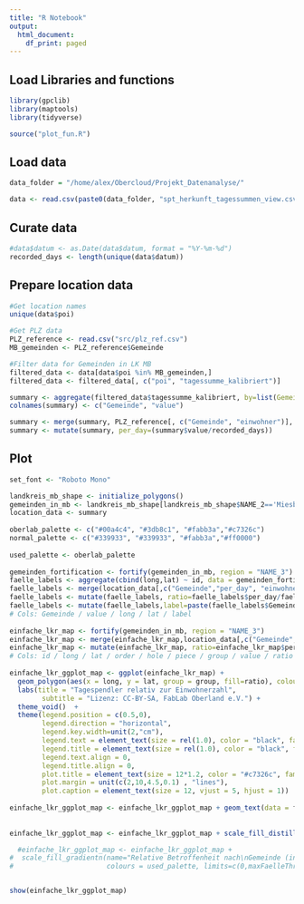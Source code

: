 ```yaml
---
title: "R Notebook"
output:
  html_document:
    df_print: paged
---
```


## Load Libraries and functions
```r
library(gpclib)
library(maptools)
library(tidyverse)

source("plot_fun.R")
```


## Load data
```r
data_folder = "/home/alex/Obercloud/Projekt_Datenanalyse/"

data <- read.csv(paste0(data_folder, "spt_herkunft_tagessummen_view.csv"))
```

## Curate data
```r
#data$datum <- as.Date(data$datum, format = "%Y-%m-%d")
recorded_days <- length(unique(data$datum))

```


## Prepare location data
```r
#Get location names
unique(data$poi)
```

```r
#Get PLZ data
PLZ_reference <- read.csv("src/plz_ref.csv")
MB_gemeinden <- PLZ_reference$Gemeinde

#Filter data for Gemeinden in LK MB
filtered_data <- data[data$poi %in% MB_gemeinden,]
filtered_data <- filtered_data[, c("poi", "tagessumme_kalibriert")]

summary <- aggregate(filtered_data$tagessumme_kalibriert, by=list(Gemeinde=filtered_data$poi), FUN=sum)
colnames(summary) <- c("Gemeinde", "value")

summary <- merge(summary, PLZ_reference[, c("Gemeinde", "einwohner")], by.y="Gemeinde")
summary <- mutate(summary, per_day=(summary$value/recorded_days))
```

## Plot

```r
set_font <- "Roboto Mono" 

landkreis_mb_shape <- initialize_polygons()
gemeinden_in_mb <- landkreis_mb_shape[landkreis_mb_shape$NAME_2=='Miesbach',]
location_data <- summary
    
oberlab_palette <- c("#00a4c4", "#3db8c1", "#fabb3a","#c7326c")
normal_palette <- c("#339933", "#339933", "#fabb3a","#ff0000")
    
used_palette <- oberlab_palette
    
gemeinden_fortification <- fortify(gemeinden_in_mb, region = "NAME_3")
faelle_labels <- aggregate(cbind(long,lat) ~ id, data = gemeinden_fortification, FUN = mean)
faelle_labels <- merge(location_data[,c("Gemeinde","per_day", "einwohner")], faelle_labels, by.x="Gemeinde", by.y="id", all=T)
faelle_labels <- mutate(faelle_labels, ratio=faelle_labels$per_day/faelle_labels$einwohner*100)
faelle_labels <- mutate(faelle_labels,label=paste(faelle_labels$Gemeinde,"\n", round(faelle_labels$ratio,digits = 0)))
# Cols: Gemeinde / value / long / lat / label
    
einfache_lkr_map <- fortify(gemeinden_in_mb, region = "NAME_3")
einfache_lkr_map <- merge(einfache_lkr_map,location_data[,c("Gemeinde","per_day","einwohner")],by.x="id",by.y="Gemeinde")
einfache_lkr_map <- mutate(einfache_lkr_map, ratio=einfache_lkr_map$per_day/einfache_lkr_map$einwohner*100)
# Cols: id / long / lat / order / hole / piece / group / value / ratio
    
einfache_lkr_ggplot_map <- ggplot(einfache_lkr_map) + 
  geom_polygon(aes(x = long, y = lat, group = group, fill=ratio), colour = "white") +
  labs(title = "Tagespendler relativ zur Einwohnerzahl",
        subtitle = "Lizenz: CC-BY-SA, FabLab Oberland e.V.") +
  theme_void()  +
  theme(legend.position = c(0.5,0),
        legend.direction = "horizontal",
        legend.key.width=unit(2,"cm"),
        legend.text = element_text(size = rel(1.0), color = "black", family = set_font),
        legend.title = element_text(size = rel(1.0), color = "black", family = set_font),
        legend.text.align = 0,
        legend.title.align = 0,
        plot.title = element_text(size = 12*1.2, color = "#c7326c", family = set_font, vjust = 5),  
        plot.margin = unit(c(2,10,4.5,0.1) , "lines"),
        plot.caption = element_text(size = 12, vjust = 5, hjust = 1))
    
einfache_lkr_ggplot_map <- einfache_lkr_ggplot_map + geom_text(data = faelle_labels, aes(x=long, y=lat, label=label), fontface = "bold", fontfamily = "Roboto Mono")
  
    
einfache_lkr_ggplot_map <- einfache_lkr_ggplot_map + scale_fill_distiller(name = "Faktor Tagespendler \nzu Einwohnern", palette = "Blues", direction = +1)

  #einfache_lkr_ggplot_map <- einfache_lkr_ggplot_map + 
#  scale_fill_gradientn(name="Relative Betroffenheit nach\nGemeinde (in % der   Einwohner)",
#                       colours = used_palette, limits=c(0,maxFaelleThreshold),oob=squish)


show(einfache_lkr_ggplot_map)
```
